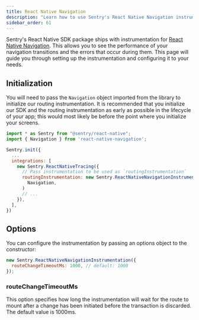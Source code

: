 ```yaml
---
title: React Native Navigation
description: "Learn how to use Sentry's React Native Navigation instrumentation."
sidebar_order: 61
---
```


Sentry's React Native SDK package ships with instrumentation for [React Native Navigation](https://github.com/wix/react-native-navigation). This allows you to see the performance of your navigation transitions and the errors that occur during them. This page will guide you through setting up the instrumentation and configuring it to your needs.

## Initialization

You will need to pass the `Navigation` object imported from the library to initialize our routing instrumentation. It is recommended that you initialize our SDK and the routing instrumentation as early as possible in the lifecycle of your app; this would most likely be before the point where you initialize your screens.

```javascript {filename: index.js}
import * as Sentry from "@sentry/react-native";
import { Navigation } from 'react-native-navigation';

Sentry.init({
  ...
  integrations: [
    new Sentry.ReactNativeTracing({
      // Pass instrumentation to be used as `routingInstrumentation`
      routingInstrumentation: new Sentry.ReactNativeNavigationInstrumentation(
        Navigation,
      )
      // ...
    }),
  ],
})
```

## Options

You can configure the instrumentation by passing an options object to the constructor:

```javascript
new Sentry.ReactNativeNavigationInstrumentation({
  routeChangeTimeoutMs: 1000, // default: 1000
});
```

### routeChangeTimeoutMs

This option specifies how long the instrumentation will wait for the route to mount after a change has been initiated before the transaction is discarded. The default value is 1000ms.
